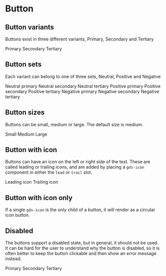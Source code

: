 

<Meta title="Components/Button" />

# Button

## Button variants

Buttons exist in three different variants, Primary, Secondary and Tertiary

<Canvas>
  <gds-button>Primary</gds-button>
  <gds-button secondary>Secondary</gds-button>
  <gds-button tertiary>Tertiary</gds-button>
</Canvas>

## Button sets

Each variant can belong to one of three sets, Neutral, Positive and Negative

<Canvas>
  <story-grid>
    <story-row>
      <gds-button>Neutral primary</gds-button>
      <gds-button secondary>Neutral secondary</gds-button>
      <gds-button tertiary>Neutral tertiary</gds-button>
    </story-row>
    <story-row>
      <gds-button positive>Positive primary</gds-button>
      <gds-button positive secondary>
        Positive secondary
      </gds-button>
      <gds-button positive tertiary>
        Positive tertiary
      </gds-button>
    </story-row>
    <story-row>
      <gds-button negative>Negative primary</gds-button>
      <gds-button negative secondary>
        Negative secondary
      </gds-button>
      <gds-button negative tertiary>
        Negative tertiary
      </gds-button>
    </story-row>
  </story-grid>
</Canvas>

## Button sizes

Buttons can be small, medium or large. The default size is medium.

<Canvas>
  <gds-button small>Small</gds-button>
  <gds-button>Medium</gds-button>
  <gds-button large>Large</gds-button>
</Canvas>

## Button with icon

Buttons can have an icon on the left or right side of the text. These are called leading or trailing icons, and are added by placing a `gds-icon` component in either the `lead` or `trail` slot.

<Canvas>
  <gds-button style={{'width':'200px'}}>
    <gds-icon slot="lead" name="arrow-down" />
    Leading icon
  </gds-button>
  <gds-button>
    Trailing icon
    <gds-icon slot="trail" name="arrow-up" />
  </gds-button>
</Canvas>

## Button with icon only

If a single `gds-icon` is the only child of a button, it will render as a circular icon button.

<Canvas>
  <gds-button small>
    <gds-icon name="arrow" />
  </gds-button>
  <gds-button>
    <gds-icon name="arrow" />
  </gds-button>
  <gds-button large>
    <gds-icon name="arrow" />
  </gds-button>
</Canvas>

## Disabled

The buttons support a disabled state, but in general, it should not be used. It can be hard for the user to understand why the button is disabled, so it is often better to keep the button clickable and then show an error message
instead.

<Canvas>
  <gds-button disabled>Primary</gds-button>
  <gds-button secondary positive disabled>
    Secondary
  </gds-button>
  <gds-button tertiary disabled>
    Tertiary
  </gds-button>
</Canvas>
